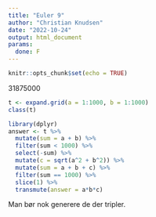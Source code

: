 ```yaml
---
title: "Euler 9"
author: "Christian Knudsen"
date: "2022-10-24"
output: html_document
params:
  done: F
---
```


```r
knitr::opts_chunk$set(echo = TRUE)
```


31875000

```r
t <- expand.grid(a = 1:1000, b = 1:1000)
class(t)

library(dplyr)
answer <- t %>% 
  mutate(sum = a + b) %>% 
  filter(sum < 1000) %>% 
  select(-sum) %>% 
  mutate(c = sqrt(a^2 + b^2)) %>% 
  mutate(sum = a + b + c) %>% 
  filter(sum == 1000) %>% 
  slice(1) %>% 
  transmute(answer = a*b*c)
```
Man bør nok generere de der tripler.
